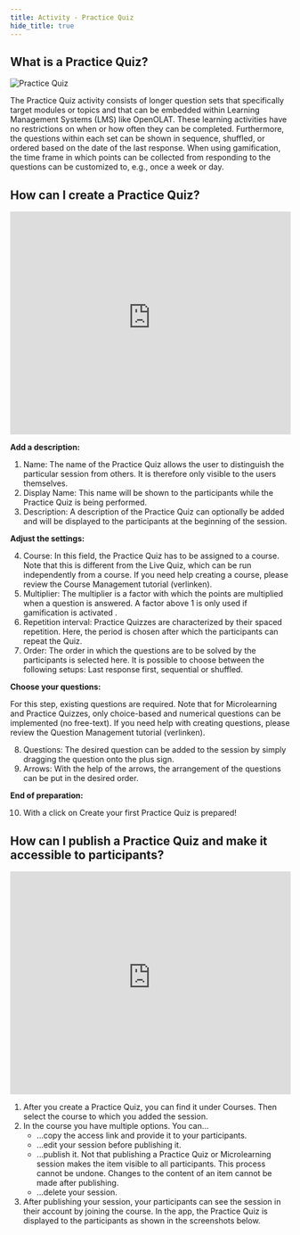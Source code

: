 ```yaml
---
title: Activity - Practice Quiz
hide_title: true
---
```



<CatalystTitle title="Activity - Practice Quiz" />

## What is a Practice Quiz?

![Practice Quiz](/img_v3/practice_quiz.png)

The Practice Quiz activity consists of longer question sets that specifically target modules or topics and that can be embedded within Learning Management Systems (LMS) like OpenOLAT. These learning activities have no restrictions on when or how often they can be completed. Furthermore, the questions within each set can be shown in sequence, shuffled, or ordered based on the date of the last response. When using gamification, the time frame in which points can be collected from responding to the questions can be customized to, e.g., once a week or day.

## How can I create a Practice Quiz?

<iframe
  id="kmsembed-0_6ewauv5u"
  width="100%"
  height="400"
  src="https://uzh.mediaspace.cast.switch.ch/embed/secure/iframe/entryId/0_6ewauv5u/uiConfId/23448425/st/0"
  class="kmsembed"
  allowfullscreen
  webkitallowfullscreen
  mozAllowFullScreen
  allow="autoplay *; fullscreen *; encrypted-media *"
  referrerPolicy="no-referrer-when-downgrade"
  sandbox="allow-downloads allow-forms allow-same-origin allow-scripts allow-top-navigation allow-pointer-lock allow-popups allow-modals allow-orientation-lock allow-popups-to-escape-sandbox allow-presentation allow-top-navigation-by-user-activation"
  frameborder="0"
  title="KlickerUZH - Prepare Practice Quiz"
></iframe>

**Add a description:**

1. Name: The name of the Practice Quiz allows the user to distinguish the particular session from others. It is therefore only visible to the users themselves.
2. Display Name: This name will be shown to the participants while the Practice Quiz is being performed.
3. Description: A description of the Practice Quiz can optionally be added and will be displayed to the participants at the beginning of the session.

**Adjust the settings:**

4. Course: In this field, the Practice Quiz has to be assigned to a course. Note that this is different from the Live Quiz, which can be run independently from a course. If you need help creating a course, please review the Course Management tutorial (verlinken).
5. Multiplier: The multiplier is a factor with which the points are multiplied when a question is answered. A factor above 1 is only used if gamification is activated .
6. Repetition interval: Practice Quizzes are characterized by their spaced repetition. Here, the period is chosen after which the participants can repeat the Quiz.
7. Order: The order in which the questions are to be solved by the participants is selected here. It is possible to choose between the following setups: Last response first, sequential or shuffled.

**Choose your questions:**

For this step, existing questions are required. Note that for Microlearning and Practice Quizzes, only choice-based and numerical questions can be implemented (no free-text). If you need help with creating questions, please review the Question Management tutorial (verlinken).

8. Questions: The desired question can be added to the session by simply dragging the question onto the plus sign.
9. Arrows: With the help of the arrows, the arrangement of the questions can be put in the desired order.

**End of preparation:**

10. With a click on Create your first Practice Quiz is prepared!

## How can I publish a Practice Quiz and make it accessible to participants?

<iframe
  id="kmsembed-0_afublry9"
  width="100%"
  height="400"
  src="https://uzh.mediaspace.cast.switch.ch/embed/secure/iframe/entryId/0_afublry9/uiConfId/23448425/st/0"
  class="kmsembed"
  allowfullscreen
  webkitallowfullscreen
  mozAllowFullScreen
  allow="autoplay *; fullscreen *; encrypted-media *"
  referrerPolicy="no-referrer-when-downgrade"
  sandbox="allow-downloads allow-forms allow-same-origin allow-scripts allow-top-navigation allow-pointer-lock allow-popups allow-modals allow-orientation-lock allow-popups-to-escape-sandbox allow-presentation allow-top-navigation-by-user-activation"
  frameborder="0"
  title="KlickerUZH - Publish Practice Quiz"
></iframe>

1. After you create a Practice Quiz, you can find it under Courses. Then select the course to which you added the session.
2. In the course you have multiple options. You can...
   - ...copy the access link and provide it to your participants.
   - ...edit your session before publishing it.
   - ...publish it. Not that publishing a Practice Quiz or Microlearning session makes the item visible to all participants. This process cannot be undone. Changes to the content of an item cannot be made after publishing.
   - ...delete your session.
3. After publishing your session, your participants can see the session in their account by joining the course. In the app, the Practice Quiz is displayed to the participants as shown in the screenshots below.
